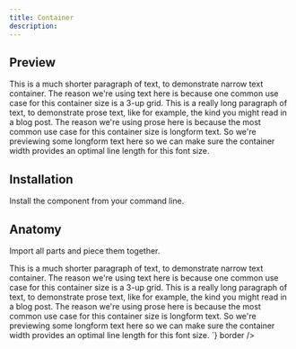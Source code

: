 ```yaml
---
title: Container
description: 
---
```

## Preview

<Preview>
  <Flex
    css={{
      flexDirection: "column",
      alignItems: "center",
      gap: "$3",
    }}
  >
    <Container size="1">This is a much shorter paragraph of text, to demonstrate narrow text container. The reason we're using text here is because one common use case for this container size is a 3-up grid.</Container>
    <Container>This is a really long paragraph of text, to demonstrate prose text, like for example, the kind you might read in a blog post. The reason we're using prose here is because the most common use case for this container size is longform text. So we're previewing some longform text here so we can make sure the container width provides an optimal line length for this font size.</Container>
  </Flex>
</Preview>

## Installation

Install the component from your command line.

<LiveProvider>
    <LiveEditor code={`npm install @raystack/apsara`} border/>
</LiveProvider>


## Anatomy
Import all parts and piece them together.

<LiveProvider>
    <LiveEditor code={`

<Container size="1">This is a much shorter paragraph of text, to demonstrate narrow text container. The reason we're using text here is because one common use case for this container size is a 3-up grid.</Container>
<Container>This is a really long paragraph of text, to demonstrate prose text, like for example, the kind you might read in a blog post. The reason we're using prose here is because the most common use case for this container size is longform text. So we're previewing some longform text here so we can make sure the container width provides an optimal line length for this font size.</Container>
`} border />
</LiveProvider>
